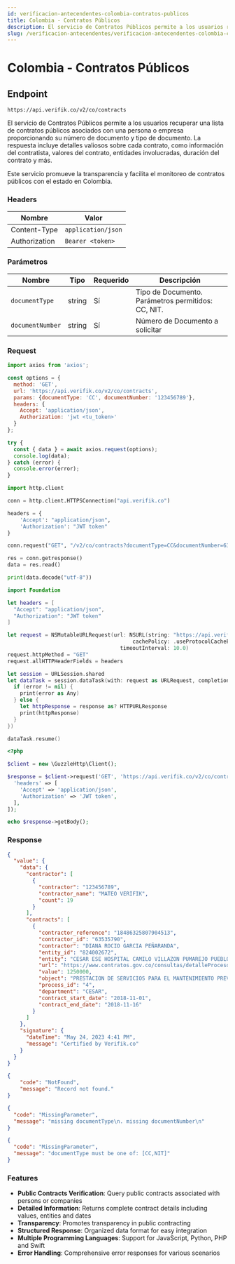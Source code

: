 ```yaml
---
id: verificacion-antecendentes-colombia-contratos-publicos
title: Colombia - Contratos Públicos
description: El servicio de Contratos Públicos permite a los usuarios recuperar una lista de contratos públicos asociados con una persona o empresa proporcionando su número de documento y tipo de documento. La respuesta incluye detalles valiosos sobre cada contrato, como información del contratista, valores del contrato, entidades involucradas, duración del contrato y más.
slug: /verificacion-antecendentes/verificacion-antecendentes-colombia-contratos-publicos
---
```



# Colombia - Contratos Públicos

## Endpoint

```
https://api.verifik.co/v2/co/contracts
```

El servicio de Contratos Públicos permite a los usuarios recuperar una lista de contratos públicos asociados con una persona o empresa proporcionando su número de documento y tipo de documento. La respuesta incluye detalles valiosos sobre cada contrato, como información del contratista, valores del contrato, entidades involucradas, duración del contrato y más.

Este servicio promueve la transparencia y facilita el monitoreo de contratos públicos con el estado en Colombia.

### Headers

| Nombre         | Valor              |
| -------------- | ------------------ |
| Content-Type   | `application/json` |
| Authorization  | `Bearer <token>`   |

### Parámetros

| Nombre             | Tipo   | Requerido | Descripción                                                                 |
| ------------------ | ------ | --------- | --------------------------------------------------------------------------- |
| `documentType`     | string | Sí        | Tipo de Documento. Parámetros permitidos: CC, NIT.                         |
| `documentNumber`   | string | Sí        | Número de Documento a solicitar                                              |

### Request

<Tabs>
  <TabItem value="javascript" label="JavaScript">

```javascript
import axios from 'axios';

const options = {
  method: 'GET',
  url: 'https://api.verifik.co/v2/co/contracts',
  params: {documentType: 'CC', documentNumber: '123456789'},
  headers: {
    Accept: 'application/json',
    Authorization: 'jwt <tu_token>'
  }
};

try {
  const { data } = await axios.request(options);
  console.log(data);
} catch (error) {
  console.error(error);
}
```

  </TabItem>
  <TabItem value="python" label="Python">

```python
import http.client

conn = http.client.HTTPSConnection("api.verifik.co")

headers = {
    'Accept': "application/json",
    'Authorization': "JWT token"
}

conn.request("GET", "/v2/co/contracts?documentType=CC&documentNumber=63535790", headers=headers)

res = conn.getresponse()
data = res.read()

print(data.decode("utf-8"))
```

  </TabItem>
  <TabItem value="swift" label="Swift">

```swift
import Foundation

let headers = [
  "Accept": "application/json",
  "Authorization": "JWT token"
]

let request = NSMutableURLRequest(url: NSURL(string: "https://api.verifik.co/v2/co/contracts?documentType=CC&documentNumber=63535790")! as URL,
                                        cachePolicy: .useProtocolCachePolicy,
                                    timeoutInterval: 10.0)
request.httpMethod = "GET"
request.allHTTPHeaderFields = headers

let session = URLSession.shared
let dataTask = session.dataTask(with: request as URLRequest, completionHandler: { (data, response, error) -> Void in
  if (error != nil) {
    print(error as Any)
  } else {
    let httpResponse = response as? HTTPURLResponse
    print(httpResponse)
  }
})

dataTask.resume()
```

  </TabItem>
  <TabItem value="php" label="PHP">

```php
<?php

$client = new \GuzzleHttp\Client();

$response = $client->request('GET', 'https://api.verifik.co/v2/co/contracts?documentType=CC&documentNumber=63535790', [
  'headers' => [
    'Accept' => 'application/json',
    'Authorization' => 'JWT token',
  ],
]);

echo $response->getBody();
```

  </TabItem>
</Tabs>

### Response

<Tabs>
  <TabItem value="200" label="200">

```json
{
  "value": {
    "data": {
      "contractor": [
        {
          "contractor": "123456789",
          "contractor_name": "MATEO VERIFIK",
          "count": 19
        }
      ],
      "contracts": [
        {
          "contractor_reference": "18486325807904513",
          "contractor_id": "63535790",
          "contractor": "DIANA ROCIO GARCIA PEÑARANDA",
          "entity_id": "824002672",
          "entity": "CESAR ESE HOSPITAL CAMILO VILLAZON PUMAREJO PUEBLO BELLO",
          "url": "https://www.contratos.gov.co/consultas/detalleProceso.do?numConstancia=18-4-8632580",
          "value": 1250000,
          "object": "PRESTACION DE SERVICIOS PARA EL MANTENIMIENTO PREVENTIVO PLANIFICADO Y CORRECTIVO DE LOS EQUIPOS BIOMEDICOS DE LAS DISTINTAS AREAS DE LA ESE HOSPITAL CAMILO VILLAZON PUMAREJO DE PUEBLO BELLO  CESAR",
          "process_id": "4",
          "department": "CESAR",
          "contract_start_date": "2018-11-01",
          "contract_end_date": "2018-11-16"
        }
      ]
    },
    "signature": {
      "dateTime": "May 24, 2023 4:41 PM",
      "message": "Certified by Verifik.co"
    }
  }
}
```

  </TabItem>
  <TabItem value="404" label="404">

```json
{
    "code": "NotFound",
    "message": "Record not found."
}
```

  </TabItem>
  <TabItem value="409-1" label="409 (Parámetros Faltantes)">

```json
{
  "code": "MissingParameter",
  "message": "missing documentType\n. missing documentNumber\n"
}
```

  </TabItem>
  <TabItem value="409-2" label="409 (Tipo de Documento Inválido)">

```json
{
  "code": "MissingParameter",
  "message": "documentType must be one of: [CC,NIT]"
}
```

  </TabItem>
</Tabs>

### Features

-   **Public Contracts Verification**: Query public contracts associated with persons or companies
-   **Detailed Information**: Returns complete contract details including values, entities and dates
-   **Transparency**: Promotes transparency in public contracting
-   **Structured Response**: Organized data format for easy integration
-   **Multiple Programming Languages**: Support for JavaScript, Python, PHP and Swift
-   **Error Handling**: Comprehensive error responses for various scenarios
